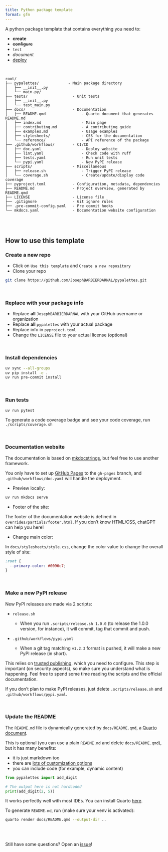 ```yaml
---
title: Python package template
format: gfm
---
```


<!-- Automatically generated, uses README.qmd to modify README.md -->

A python package template that contains everything you need to:

- **create**
- ~~configure~~
- `test`
- _document_
- <u>deploy</u>

<br>

```
root/
├── pypalettes/             - Main package directory
│   ├── __init__.py
│   └── main.py/
├── tests/                    - Unit tests
│   ├── __init__.py
│   └── test_main.py
├── docs/                     - Documentation
│   ├── README.qmd                - Quarto document that generates README.md
│   ├── index.md                  - Main page
│   ├── contributing.md           - A contributing guide
│   ├── examples.md               - Usage examples
│   ├── stylesheets/              - CSS for the documentation
│   └── reference/                - API reference of the package
├── .github/workflows/        - CI/CD
│   ├── doc.yaml                  - Deploy website
│   ├── lint.yaml                 - Check code with ruff
│   ├── tests.yaml                - Run unit tests
│   └── pypi.yaml                 - New PyPI release
├── scripts/                  - Miscellaneous
│   ├── release.sh                - Trigger PyPI release
│   └── coverage.sh               - Create/update/display code coverage
├── pyproject.toml            - Configuration, metadata, dependencies
├── README.md                 - Project overview, generated by README.qmd
├── LICENSE                   - License file
├── .gitignore                - Git ignore rules
├── .pre-commit-config.yaml   - Pre commit hooks
└── mkdocs.yaml               - Documentation website configuration
```

<br><br>



## How to use this template

### Create a new repo

* Click on `Use this template` and `Create a new repository`
* Clone your repo

```bash
git clone https://github.com/JosephBARBIERDARNAL/pypalettes.git
```

<br>

### Replace with your package info

* Replace **all** `JosephBARBIERDARNAL` with your GitHub username or organization
* Replace **all** `pypalettes` with your actual package
* Replace info in `pyproject.toml`
* Change the `LICENSE` file to your actual license (optional)

<br>

### Install dependencies

```bash
uv sync --all-groups
uv pip install -e .
uv run pre-commit install
```

<br>

### Run tests

```bash
uv run pytest
```

To generate a code coverage badge and see your code coverage, run `./scripts/coverage.sh`

<br>

### Documentation website

The documentation is based on [mkdocstrings](https://mkdocstrings.github.io/), but feel free to use another framework.

You only have to set up [GitHub Pages](https://pages.github.com/) to the `gh-pages` branch, and `.github/workflows/doc.yaml` will handle the deployment.

* Preview locally:

```bash
uv run mkdocs serve
```

* Footer of the site:

The footer of the documentation website is defined in `overrides/partials/footer.html`. If you don't know HTML/CSS, chatGPT can help you here!

* Change main color:

In `docs/stylesheets/style.css`, change the color value to change the overall style of site:

```css
:root {
  --primary-color: #0096c7;
}
```

<br>

### Make a new PyPI release

New PyPI releases are made via 2 scripts:

* `release.sh`

  * When you run `.scripts/release.sh 1.0.0` (to release the 1.0.0 version, for instance), it will commit, tag that commit and push.
* `.github/workflows/pypi.yaml`

  * When a git tag matching `v1.2.3` format is pushed, it will make a new PyPI release (in short).

This relies on [trusted publishing](https://docs.pypi.org/trusted-publishers/), which you need to configure. This step is important (on security aspects), so make sure you understand what is happening. Feel free to spend some time reading the scripts and the official documentation.

If you don't plan to make PyPI releases, just delete `.scripts/release.sh` and `.github/workflows/pypi.yaml`.

<br>


### Update the README

The `README.md` file is dynamically generated by `docs/README.qmd`, a [Quarto document](https://quarto.org/).

This is optional (you can use a plain `README.md` and delete `docs/README.qmd`), but it has many benefits:

* it is just markdown too
* there are [lots of customization options](https://quarto.org/docs/authoring/markdown-basics.html)
* you can include code (for example, dynamic content)

```python
from pypalettes import add_digit

# The output here is not hardcoded
print(add_digit(2, 5))
```

It works perfectly well with most IDEs. You can install Quarto [here](https://quarto.org/docs/get-started/).

To generate `README.md`, run (make sure your venv is activated):

```bash
quarto render docs/README.qmd --output-dir ..
```

<br>
<br>

Still have some questions? Open an [issue](https://github.com/y-sunflower/python-package-template/issues)!

